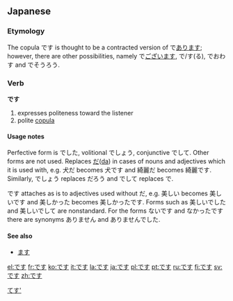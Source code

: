 ==Japanese==

===Etymology===
The copula です is thought to be a contracted version of で[[あります]]; however, there are other possibilities, namely で[[ございます]], で/す(る), でおわす and でそうろう.

===Verb===
'''です'''

{{ja-verb|h|rom=desu}}
# expresses politeness toward the listener
# polite [[copula]]

====Usage notes====
Perfective form is でした, volitional でしょう, conjunctive でして. Other forms are not used. Replaces [[だ]]([[da#Japanese|da]]) in cases of nouns and adjectives which it is used with, e.g. 犬だ becomes 犬です and 綺麗だ becomes 綺麗です. Similarly, でしょう replaces だろう and でして replaces で.

です attaches as is to adjectives used without だ, e.g. 美しい becomes 美しいです and 美しかった becomes 美しかったです. Forms such as 美しいでした and 美しいでして are nonstandard. For the forms ないです and なかったです there are synonyms ありません and ありませんでした.

====See also====
* [[ます]]

[[Category:Japanese auxiliary verbs|てす']]

[[el:です]]
[[fr:です]]
[[ko:です]]
[[it:です]]
[[la:です]]
[[ja:です]]
[[pl:です]]
[[pt:です]]
[[ru:です]]
[[fi:です]]
[[sv:です]]
[[zh:です]]